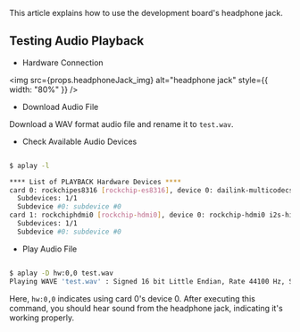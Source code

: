 This article explains how to use the development board's headphone jack.

## Testing Audio Playback

- Hardware Connection

<img
  src={props.headphoneJack_img}
  alt="headphone jack"
  style={{ width: "80%" }}
/>

- Download Audio File

Download a WAV format audio file and rename it to `test.wav`.

- Check Available Audio Devices

```bash

$ aplay -l

**** List of PLAYBACK Hardware Devices ****
card 0: rockchipes8316 [rockchip-es8316], device 0: dailink-multicodecs es8316.1-0011-0 [dailink-multicodecs es8316.1-0011-0]
  Subdevices: 1/1
  Subdevice #0: subdevice #0
card 1: rockchiphdmi0 [rockchip-hdmi0], device 0: rockchip-hdmi0 i2s-hifi-0 [rockchip-hdmi0 i2s-hifi-0]
  Subdevices: 1/1
  Subdevice #0: subdevice #0

```

- Play Audio File

```bash

$ aplay -D hw:0,0 test.wav
Playing WAVE 'test.wav' : Signed 16 bit Little Endian, Rate 44100 Hz, Stereo

```

Here, `hw:0,0` indicates using card 0's device 0. After executing this command, you should hear sound from the headphone jack, indicating it's working properly.
